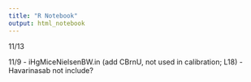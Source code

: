 ```yaml
---
title: "R Notebook"
output: html_notebook
---
```


11/13

11/9
- iHgMiceNielsenBW.in (add CBrnU, not used in calibration; L18)
- Havarinasab not include?